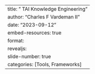 ---
title: " TAI Knowledge Engineering"
author: "Charles F Vardeman II"
date: "2023-09-12"
embed-resources: true
format: 
    revealjs:
        slide-number: true
categories: [Tools, Frameworks]
---